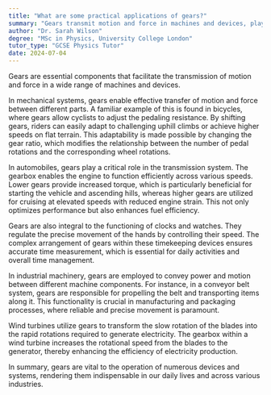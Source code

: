```yaml
---
title: "What are some practical applications of gears?"
summary: "Gears transmit motion and force in machines and devices, playing a crucial role in mechanical systems by enabling efficient power transfer and control of movement."
author: "Dr. Sarah Wilson"
degree: "MSc in Physics, University College London"
tutor_type: "GCSE Physics Tutor"
date: 2024-07-04
---
```


Gears are essential components that facilitate the transmission of motion and force in a wide range of machines and devices.

In mechanical systems, gears enable effective transfer of motion and force between different parts. A familiar example of this is found in bicycles, where gears allow cyclists to adjust the pedaling resistance. By shifting gears, riders can easily adapt to challenging uphill climbs or achieve higher speeds on flat terrain. This adaptability is made possible by changing the gear ratio, which modifies the relationship between the number of pedal rotations and the corresponding wheel rotations.

In automobiles, gears play a critical role in the transmission system. The gearbox enables the engine to function efficiently across various speeds. Lower gears provide increased torque, which is particularly beneficial for starting the vehicle and ascending hills, whereas higher gears are utilized for cruising at elevated speeds with reduced engine strain. This not only optimizes performance but also enhances fuel efficiency.

Gears are also integral to the functioning of clocks and watches. They regulate the precise movement of the hands by controlling their speed. The complex arrangement of gears within these timekeeping devices ensures accurate time measurement, which is essential for daily activities and overall time management.

In industrial machinery, gears are employed to convey power and motion between different machine components. For instance, in a conveyor belt system, gears are responsible for propelling the belt and transporting items along it. This functionality is crucial in manufacturing and packaging processes, where reliable and precise movement is paramount.

Wind turbines utilize gears to transform the slow rotation of the blades into the rapid rotations required to generate electricity. The gearbox within a wind turbine increases the rotational speed from the blades to the generator, thereby enhancing the efficiency of electricity production.

In summary, gears are vital to the operation of numerous devices and systems, rendering them indispensable in our daily lives and across various industries.
    